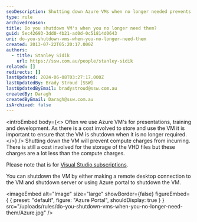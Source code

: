 ```yaml
---
seoDescription: Shutting down Azure VMs when no longer needed prevents compute charges and minimizes costs.
type: rule
archivedreason:
title: Do you shutdown VM's when you no longer need them?
guid: 5ec42693-3dd0-4b21-ad0d-0c51814d0643
uri: do-you-shutdown-vms-when-you-no-longer-need-them
created: 2013-07-22T05:20:17.000Z
authors:
  - title: Stanley Sidik
    url: https://ssw.com.au/people/stanley-sidik
related: []
redirects: []
lastUpdated: 2024-06-08T03:27:17.000Z
lastUpdatedBy: Brady Stroud [SSW]
lastUpdatedByEmail: bradystroud@ssw.com.au
createdBy: Daragh
createdByEmail: Daragh@ssw.com.au
isArchived: false
---
```


<introEmbed
  body={<>
Often we use Azure VM's for presentations, training and development. As there is a cost involved to store and use the VM it is important to ensure that the VM is shutdown when it is no longer required.
  </>}
/>
Shutting down the VM will prevent compute charges from incurring. There is still a cost involved for the storage of the VHD files but these charges are a lot less than the compute charges.

Please note that is for [Visual Studio subscriptions](https://azure.microsoft.com/en-us/services/developer-tools/visual-studio-subscriptions/?WT.mc_id=AZ-MVP-33518).

You can shutdown the VM by either making a remote desktop connection to the VM and shutdown server or using Azure portal to shutdown the VM.


<imageEmbed
  alt="Image"
  size="large"
  showBorder={false}
  figureEmbed={ {
    preset: "default",
    figure: "Azure Portal",
    shouldDisplay: true
  } }
  src="/uploads/rules/do-you-shutdown-vms-when-you-no-longer-need-them/Azure.jpg"
/>
